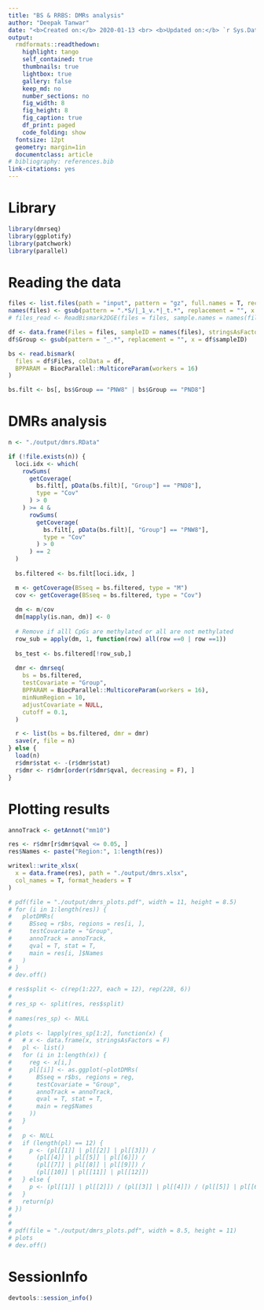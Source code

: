 ```yaml
---
title: "BS & RRBS: DMRs analysis"
author: "Deepak Tanwar"
date: "<b>Created on:</b> 2020-01-13 <br> <b>Updated on:</b> `r Sys.Date()`"
output:
  rmdformats::readthedown:
    highlight: tango
    self_contained: true
    thumbnails: true
    lightbox: true
    gallery: false
    keep_md: no
    number_sections: no
    fig_width: 8
    fig_height: 8
    fig_caption: true
    df_print: paged
    code_folding: show
  fontsize: 12pt
  geometry: margin=1in
  documentclass: article
# bibliography: references.bib
link-citations: yes
---
```


# Library
```r
library(dmrseq)
library(ggplotify)
library(patchwork)
library(parallel)
```

# Reading the data
```r
files <- list.files(path = "input", pattern = "gz", full.names = T, recursive = T)
names(files) <- gsub(pattern = ".*S/|_1_v.*|_t.*", replacement = "", x = files)
# files_read <- ReadBismark2DGE(files = files, sample.names = names(files), nParallel = 16)

df <- data.frame(Files = files, sampleID = names(files), stringsAsFactors = F)
df$Group <- gsub(pattern = "_.*", replacement = "", x = df$sampleID)

bs <- read.bismark(
  files = df$Files, colData = df,
  BPPARAM = BiocParallel::MulticoreParam(workers = 16)
)

bs.filt <- bs[, bs$Group == "PNW8" | bs$Group == "PND8"]
```

# DMRs analysis
```r
n <- "./output/dmrs.RData"

if (!file.exists(n)) {
  loci.idx <- which(
    rowSums(
      getCoverage(
        bs.filt[, pData(bs.filt)[, "Group"] == "PND8"],
        type = "Cov"
      ) > 0
    ) >= 4 &
      rowSums(
        getCoverage(
          bs.filt[, pData(bs.filt)[, "Group"] == "PNW8"],
          type = "Cov"
        ) > 0
      ) == 2
  )
  
  bs.filtered <- bs.filt[loci.idx, ]

  m <- getCoverage(BSseq = bs.filtered, type = "M")
  cov <- getCoverage(BSseq = bs.filtered, type = "Cov")
  
  dm <- m/cov
  dm[mapply(is.nan, dm)] <- 0
  
  # Remove if alll CpGs are methylated or all are not methylated
  row_sub = apply(dm, 1, function(row) all(row ==0 | row ==1))
  
  bs_test <- bs.filtered[!row_sub,]
  
  dmr <- dmrseq(
    bs = bs.filtered,
    testCovariate = "Group",
    BPPARAM = BiocParallel::MulticoreParam(workers = 16),
    minNumRegion = 10,
    adjustCovariate = NULL,
    cutoff = 0.1,
  )

  r <- list(bs = bs.filtered, dmr = dmr)
  save(r, file = n)
} else {
  load(n)
  r$dmr$stat <- -(r$dmr$stat)
  r$dmr <- r$dmr[order(r$dmr$qval, decreasing = F), ]
}
```

# Plotting results
```r
annoTrack <- getAnnot("mm10")

res <- r$dmr[r$dmr$qval <= 0.05, ]
res$Names <- paste("Region:", 1:length(res))

writexl::write_xlsx(
  x = data.frame(res), path = "./output/dmrs.xlsx",
  col_names = T, format_headers = T
)

# pdf(file = "./output/dmrs_plots.pdf", width = 11, height = 8.5)
# for (i in 1:length(res)) {
#   plotDMRs(
#     BSseq = r$bs, regions = res[i, ],
#     testCovariate = "Group",
#     annoTrack = annoTrack,
#     qval = T, stat = T,
#     main = res[i, ]$Names
#   )
# }
# dev.off()

# res$split <- c(rep(1:227, each = 12), rep(228, 6))
#
# res_sp <- split(res, res$split)
#
# names(res_sp) <- NULL
#
# plots <- lapply(res_sp[1:2], function(x) {
#   # x <- data.frame(x, stringsAsFactors = F)
#   pl <- list()
#   for (i in 1:length(x)) {
#     reg <- x[i,]
#     pl[[i]] <- as.ggplot(~plotDMRs(
#       BSseq = r$bs, regions = reg,
#       testCovariate = "Group",
#       annoTrack = annoTrack,
#       qval = T, stat = T,
#       main = reg$Names
#     ))
#   }
#
#   p <- NULL
#   if (length(pl) == 12) {
#     p <- (pl[[1]] | pl[[2]] | pl[[3]]) /
#       (pl[[4]] | pl[[5]] | pl[[6]]) /
#       (pl[[7]] | pl[[8]] | pl[[9]]) /
#       (pl[[10]] | pl[[11]] | pl[[12]])
#   } else {
#     p <- (pl[[1]] | pl[[2]]) / (pl[[3]] | pl[[4]]) / (pl[[5]] | pl[[6]])
#   }
#   return(p)
# })
#
#
# pdf(file = "./output/dmrs_plots.pdf", width = 8.5, height = 11)
# plots
# dev.off()
```

# SessionInfo
```r
devtools::session_info()
```